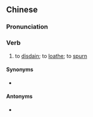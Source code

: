 {{also|鄙弃}}
==Chinese==
{{zh-forms|s=鄙弃}}

===Pronunciation===
{{zh-pron
|m=bǐqì
|c=pei2 hei3
|cat=v
}}

===Verb===
{{zh-verb}}

# to [[disdain]]; to [[loathe]]; to [[spurn]]

====Synonyms====
* {{zh-l|唾棄}}

====Antonyms====
* {{zh-l|敬愛}}